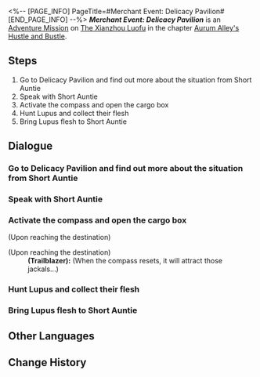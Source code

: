 <%-- [PAGE_INFO]
PageTitle=#Merchant Event: Delicacy Pavilion#
[END_PAGE_INFO] --%>
{{Stub|Dialogue.}}
{{Mission Infobox
|id            = 8003242
|title         = 
|image         = <!--Mission Merchant Event Delicacy Pavilion.png-->
|type          = Adventure
|event_name    = 
|chapter       = Aurum Alley's Hustle and Bustle
|requirements  = {{subst:void|<!--Unknown: {"Type":"Manual"}-->}}
|summary       = In order to revitalize Aurum Alley, the merchant guild aims to fully utilize the docks' logistics capacity and establish close collaborations with the stores in the alley.<br />The guild has sent you to persuade Short Auntie, owner of Delicacy Pavilion, to establish a partnership with the guild. However, Short Auntie has encountered some troubles at the moment...
|characters    = Guest 1; Guest 2; Guest 3; Trailblazer; Voice from Kitchen
|startLocation = [[The Xianzhou Luofu]] - [[Aurum Alley]]
|world         = The Xianzhou Luofu
|area          = Aurum Alley
|prev          = 
|next          = ???
|rewards       = Lost Crystal*2; Credit*20,000
}}
'''''Merchant Event: Delicacy Pavilion''''' is an [[Adventure Mission]] on [[The Xianzhou Luofu]] in the chapter [[Aurum Alley's Hustle and Bustle]].

==Steps==
# Go to Delicacy Pavilion and find out more about the situation from Short Auntie
# Speak with Short Auntie
# Activate the compass and open the cargo box
# Hunt Lupus and collect their flesh
# Bring Lupus flesh to Short Auntie

<!--
==Gameplay Notes==

--><!--
==Trial Character==

-->
==Dialogue==
{{Stub Dialogue}}

===Go to Delicacy Pavilion and find out more about the situation from Short Auntie{{subst:void|<!--800324201-->}}===
{{Mission Description|type=adventure|location=Aurum Alley|In order to revitalize Aurum Alley, the merchant guild aims to fully utilize the docks' logistics capacity and establish close collaborations with the stores in the alley.<br />The guild has sent you to persuade Short Auntie, owner of Delicacy Pavilion, to establish a partnership with the guild. However, Short Auntie has encountered some troubles at the moment...}}
{{Dialogue Start}}

{{Dialogue End}}

===Speak with Short Auntie{{subst:void|<!--800324205-->}}===
{{Dialogue Start}}
{{Dialogue End}}

===Activate the compass and open the cargo box{{subst:void|<!--800324206-->}}===
{{Dialogue Start}}
;(Upon reaching the destination)

;(Upon reaching the destination)
:'''(Trailblazer):''' (When the compass resets, it will attract those jackals...)
{{Dialogue End}}

===Hunt Lupus and collect their flesh{{subst:void|<!--800324202-->}}===
{{Dialogue Start}}
{{Dialogue End}}

===Bring Lupus flesh to Short Auntie{{subst:void|<!--800324203-->}}===
{{Dialogue Start}}

{{Dialogue End}}

==Other Languages==
{{Other Languages
|en   = Merchant Event: Delicacy Pavilion
|zhs  = 商铺事件•美馔阁
|zht  = 商鋪事件•美饌閣
|ja   = 店舗イベント・美饌閣
|ko   = 상점 사건•미선각
|es   = Evento de tienda: Pabellón de las Delicias
|fr   = Événement de magasin&nbsp;: Pavillon des délices
|ru   = Событие магазина: «Дворец яств»
|th   = อิเวนต์ร้านค้า: Delicacy Pavilion
|vi   = Sự Kiện Cửa Tiệm - Quán Ngon
|de   = Händlerereignis: Delikatessenpavillon
|id   = Event Toko: Delicacy Pavilion
|pt   = Evento de Comerciante: Pavilhão das Iguarias
}}

==Change History==
{{Change History|1.3}}
